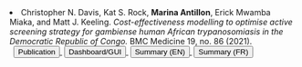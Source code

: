 <li> Christopher N. Davis, Kat S. Rock, __Marina Antillon__, Erick Mwamba Miaka, and Matt J. Keeling. _Cost-effectiveness modelling to optimise active screening strategy for gambiense human African trypanosomiasis in the Democratic Republic of Congo._ BMC Medicine 19, no. 86 (2021).  
<a href="https://doi.org/10.1186/s12916-021-01943-4" style="margin-left: 0.5em" target="_blank">
    <button class="button1">
      <i class="fa-solid fa-feather"> </i> Publication
    </button>
</a>
<a href="https://christopherdavis.shinyapps.io/optimising-ghat-active-screening/" style="margin-left: 0.25em" target="_blank">
    <button class="button1">
      <i class="fa-solid fa-laptop"> </i> Dashboard/GUI
    </button>
</a>
<a href="https://warwick.ac.uk/fac/cross_fac/zeeman_institute/new_research/combatting_disease/hat/hatmepp/projectresults/drc/hat_mepp_optimising_summary_en.pdf" style="margin-left: 0.25em" target="_blank">
    <button class="button1">
      <i class="fa-solid fa-list"> </i> Summary (EN)
    </button>
</a>
<a href="https://warwick.ac.uk/fac/cross_fac/zeeman_institute/new_research/combatting_disease/hat/hatmepp/projectresults/drc/hat_mepp_optimising_summary_fr.pdf" style="margin-left: 0.25em" target="_blank">
    <button class="button1">
      <i class="fa-solid fa-list"> </i> Summary (FR)
    </button>
</a>
</li>